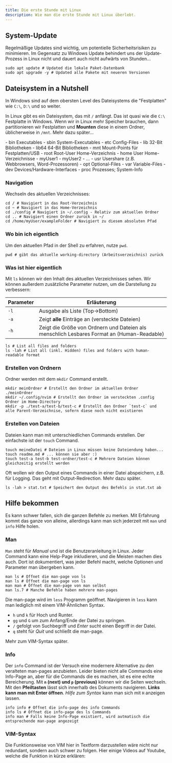 ```yaml
---
title: Die erste Stunde mit Linux
description: Wie man die erste Stunde mit Linux überlebt.
---
```


## System-Update

Regelmäßige Updates sind wichtig, um potentielle Sicherheitsrisiken zu minimieren. Im Gegensatz zu Windows Update behindert uns der Update-Prozess in Linux nicht und dauert auch nicht aufwärts von Stunden...

```shell
sudo apt update # Updated die lokale Paket-Datenbank
sudo apt upgrade -y # Updated alle Pakete mit neueren Versionen
```

## Dateisystem in a Nutshell

In Windows sind auf dem obersten Level des Dateisystems die "Festplatten" wie `C:\`, `D:\` und so weiter.

In Linux gibt es ein Dateisystem, das mit `/` anfängt. Das ist quasi wie die `C:\` Festplatte in Windows. Wenn wir in Linux mehr Speicher brauchen, dann partitionieren wir Festplatten und **Mounten** diese in einem Ordner, üblicherweise in `/mnt`. Mehr dazu später...


<FileTree>
- bin Executables
- sbin System-Executables
- etc Config-Files
- lib 32-Bit Bibliotheken
- lib64 64-Bit Bibliotheken
- mnt Mount-Points für Festplatten/USB
- root Root-User Home-Verzeichnis
- home User Home-Verzeichnisse
  - myUser1
  - myUser2
  - ...
- usr Usershare (z.B. Webbrowsers, Word-Prozessoren)
- opt Optional-Files
- var Variable-Files
- dev Devices/Hardware-Interfaces
- proc Prozesses; System-Info
</FileTree>

### Navigation

Wechseln des aktuellen Verzeichnisses:

```shell
cd / # Navigiert in das Root-Verzeichnis
cd ~ # Navigiert in das Home-Verzeichnis
cd ./config # Navigiert in ~/.config - Relativ zum aktuellen Ordner
cd .. # Navigiert einen Ordner zurück in ~/
cd /home/myUser/exampleFolder # Navigiert zu diesem absoluten Pfad
```

### Wo bin ich eigentlich

Um den aktuellen Pfad in der Shell zu erfahren, nutze `pwd`.

```shell
pwd # gibt das aktuelle working-directory (Arbeitsverzeichnis) zurück
```

### Was ist hier eigentlich

Mit `ls` können wir den Inhalt des aktuellen Verzeichnisses sehen. Wir können außerdem zusätzliche Parameter nutzen, um die Darstellung zu verbessern:


| Parameter | Erläuterung                                                                                |
| --------- | ------------------------------------------------------------------------------------------ |
| `-l`      | Ausgabe als Liste (Top->Bottom)                                                            |
| `-a`      | Zeigt **alle** Einträge an (versteckte Dateien)                                            |
| `-h`      | Zeigt die Größe von Ordnern und Dateien als menschlich Lesbares Format an (Human-Readable) |

```shell
ls # List all files and folders
ls -lah # List all (inkl. Hidden) files and folders with human-readable format
```

### Erstellen von Ordnern

Ordner werden mit dem `mkdir` Command erstellt.

```shell
mkdir meinOrdner # Erstellt den Ordner im aktuellen Ordner ./meinOrdner
mkdir ~/.config/nvim # Erstellt den Ordner im versteckten .config Ordner im Home-Directory
mkdir -p ./test-a/test-b/test-c # Erstellt den Ordner `test-c` und alle Parent-Verzeichnise, sofern diese noch nicht existieren
```

### Erstellen von Dateien

Dateien kann man mit unterschiedlichen Commands erstellen. Der einfachste ist der `touch` Command.

```shell
touch meineDatei # Dateien in Linux müssen keine Dateiendung haben...
touch readme.md # ... können sie aber :)
touch test-a test-b test-ordner/test-c # Mehrere Dateien können gleichzeitig erstellt werden
```

Oft wollen wir den Output eines Commands in einer Datei abspeichern, z.B. für Logging. Das geht mit Output-Redirection. Mehr dazu später.

```shell
ls -lah > stat.txt # Speichert den Output des Befehls in stat.txt ab
```

## Hilfe bekommen

Es kann schwer fallen, sich die ganzen Befehle zu merken. Mit Erfahrung kommt das ganze von alleine, allerdings kann man sich jederzeit mit `man` und `info` Hilfe holen.

### Man

`Man` steht für *Manual* und ist die Benutzeranleitung in Linux. Jeder Command kann eine Help-Page inkludieren, und die Meisten machen dies auch. Dort ist dokumentiert, was jeder Befehl macht, welche Optionen und Parameter man übergeben kann.

```shell
man ls # Öffnet die man-page von ls
man ls # Öffnet die man-page von ls
man man # Öffnet die man-page von man selbst
man ls.7 # Manche Befehle haben mehrere man-pages
```

Die man-page wird im `less` Programm geöffnet. Navigieren in `less` kann man lediglich mit einem VIM-Ähnlichen Syntax.

- `h` und `k` für Hoch und Runter.
- `gg` und `G` um zum Anfang/Ende der Datei zu springen.
- `/` gefolgt von Suchbegriff und *Enter* sucht einen Begriff in der Datei.
- `q` steht für *Quit* und schließt die man-page.

Mehr zum VIM-Syntax später.

### Info

Der `info` Command ist der Versuch eine modernere Alternative zu den veralteten man-pages anzubieten. Leider bieten nicht alle Commands eine Info-Page an, aber für die Commands die es machen, ist es eine echte Bereicherung. Mit **`n` (next) und `p` (previous)** können wir die Seiten wechseln. Mit den **Pfeiltasten** lässt sich innerhalb des Dokuments navigieren. **Links kann man mit Enter öffnen**. *Hilfe zum Syntax* kann man sich mit `H` anzeigen lassen.

```shell
info info # Öffnet die info-page des info Commands
info ls # Öffnet die info-page des ls Commands
info man # Falls keine Info-Page existiert, wird autmatisch die entsprechende man-page angezeigt
```

### VIM-Syntax

Die Funktionsweise von VIM hier in Textform darzustellen wäre nicht nur redundant, sondern auch schwer zu folgen. Hier einige Videos auf Youtube, welche die Funktion in kürze erklären:


<CardGrid>
  <LinkCard title="VIM in 100 Seconds | Englisch" href="https://www.youtube.com/watch?v=-txKSRn0qeA" />
  <LinkCard title="VI und VIM Grundlagen | Deutsch" href="https://www.youtube.com/watch?v=-JdRKRx2ioc" />
</CardGrid>
